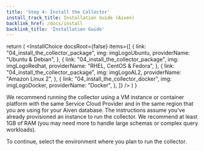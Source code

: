 ```yaml
---
title: 'Step 4: Install the Collector'
install_track_title: Installation Guide (Aiven)
backlink_href: /docs/install
backlink_title: 'Installation Guide'
---
```




  return (
    <InstallChoice
      docsRoot={false}
      items={[
        {
          link: "04_install_the_collector_package",
          img: imgLogoUbuntu,
          providerName: "Ubuntu & Debian",
        },
        {
          link: "04_install_the_collector_package",
          img: imgLogoRedhat,
          providerName: "RHEL, CentOS & Fedora",
        },
        {
          link: "04_install_the_collector_package",
          img: imgLogoAL2,
          providerName: "Amazon Linux 2",
        },
        {
          link: "04_install_the_collector_docker",
          img: imgLogoDocker,
          providerName: "Docker",
        },
      ]}
    />
  )
}

We recommend running the collector using a VM instance or container platform
with the same Service Cloud Provider and in the same region that you are using
for your Aiven database. The instructions assume you've already provisioned an
instance to run the collector. We recommend at least 1GB of RAM (you may need
more to handle large schemas or complex query workloads).

To continue, select the environment where you plan to run the collector.

<SelectCollectorPlatform />
